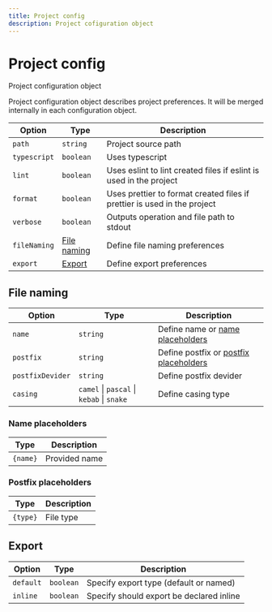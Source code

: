 ---
title: Project config
description: Project cofiguration object
---

# Project config

<Description>Project configuration object</Description>

Project configuration object describes project preferences. It will be merged internally in each configuration object.

| Option                  | Type                        | Description                                                              |
| ----------------------- | --------------------------- | ------------------------------------------------------------------------ |
| <code>path</code>       | <code>string</code>         | Project source path                                                      |
| <code>typescript</code> | <code>boolean</code>        | Uses typescript                                                          |
| <code>lint</code>       | <code>boolean</code>        | Uses eslint to lint created files if eslint is used in the project       |
| <code>format</code>     | <code>boolean</code>        | Uses prettier to format created files if prettier is used in the project |
| <code>verbose</code>    | <code>boolean</code>        | Outputs operation and file path to stdout                                |
| <code>fileNaming</code> | [File naming](#file-naming) | Define file naming preferences                                           |
| <code>export</code>     | [Export](#export)           | Define export preferences                                                |

## File naming

| Option                      | Type                                                                                                 | Description                                                     |
| --------------------------- | ---------------------------------------------------------------------------------------------------- | --------------------------------------------------------------- |
| <code>name</code>           | <code>string</code>                                                                                  | Define name or [name placeholders](#name-placeholders)          |
| <code>postfix</code>        | <code>string</code>                                                                                  | Define postfix or [postfix placeholders](#postfix-placeholders) |
| <code>postfixDevider</code> | <code>string</code>                                                                                  | Define postfix devider                                          |
| <code>casing</code>         | <Space><code>camel</code> \| <code>pascal</code> \| <code>kebab</code> \| <code>snake</code></Space> | Define casing type                                              |

### Name placeholders

| Type                | Description   |
| ------------------- | ------------- |
| <code>{name}</code> | Provided name |

### Postfix placeholders

| Type                | Description |
| ------------------- | ----------- |
| <code>{type}</code> | File type   |

## Export

| Option               | Type                 | Description                              |
| -------------------- | -------------------- | ---------------------------------------- |
| <code>default</code> | <code>boolean</code> | Specify export type (default or named)   |
| <code>inline</code>  | <code>boolean</code> | Specify should export be declared inline |
